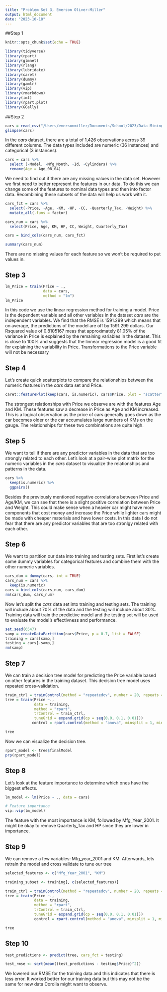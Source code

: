 ```yaml
---
title: "Problem Set 3, Emerson Oliver-Miller"
output: html_document
date: "2023-10-18"
---
```


##Step 1
```r
knitr::opts_chunk$set(echo = TRUE)

library(tidyverse)
library(rpart)
library(glmnet)
library(rlang)
library(lubridate)
library(caret)
library(dummy)
library(gamlr)
library(vip)
library(rmarkdown)
library(iml)
library(rpart.plot)
library(GGally)
```


##Step 2

```r
cars = read_csv("/Users/emersonmiller/Documents/School/2023/Data Mining/Problem Set 3/ToyotaCorolla.csv")
glimpse(cars)
```
In the *cars* dataset, there are a total of 1,426 observations across 39 different columns. The data types included are numeric (36 instances) and categorical (3 instances).



```r
cars = cars %>%
  select (-Model, -Mfg_Month, -Id, -Cylinders) %>%
  rename(Age = Age_08_04)
```


We need to find out if there are any missing values in the data set. However we first need to better represent the features in our data. To do this we can change some of the features to nominal data types and then into factor data. Recombining these subsets of the data will help us work with it. 

```r
cars_fct = cars %>%
  select(-Price, -Age, -KM, -HP, -CC, -Quarterly_Tax, -Weight) %>%
  mutate_all(.funs = factor)

cars_num = cars %>%
  select(Price, Age, KM, HP, CC, Weight, Quarterly_Tax)

cars = bind_cols(cars_num, cars_fct)
```

```r
summary(cars_num)
```
There are no missing values for each feature so we won't be required to put values in. 

## Step 3
```r
lm_Price = train(Price ~ .,
                 data = cars,
                 method = "lm")
lm_Price
```


In this code we use the linear regression method for training a model. Price is the dependent variable and all other variables in the dataset *cars* are the independent variables. We find that the RMSE is 1591.299 which means that on average, the predictions of the model are off by 1591.299 dollars. Our Rsquared value of 0.8105167 meas that approximately 81.05% of the variance in Price is explained by the remaining variables in the dataset. This is close to 100% and suggests that the linnear regression model is a good fit for explaining the variability in Price. Transformations to the Price variable will not be necessary 

## Step 4
Let's create quick scatterplots to compare the relationships between the numeric features in the *cars* data set and Price. 
```r
caret::featurePlot(keep(cars, is.numeric), cars$Price, plot = "scatter")
```
The strongest relationships with Price we observe are with the features Age and KM. These features saw a decrease in Price as Age and KM increased. This is a logical observation as the price of cars generally goes down as the car becomes older or the car accumulates large numbers of KMs on the gauge. The relationships for these two combinations are quite high.


## Step 5

We want to tell if there are any predictor variables in the data that are too strongly related to each other. Let's look at a pair-wise plot matrix for the numeric variables in the *cars* dataset to visualize the relationships and patterns in the data. 

```r
cars %>%
  keep(is.numeric) %>%
  ggpairs()
```
Besides the previously mentioned negative correlations between Price and Age/KM, we can see that there is a slight positive correlation between Price and Weight. This could make sense when a heavier car might have more components that cost money and increase the Price while lighter cars might be made with cheaper materials and have lower costs. In this data I do not fear that there are any predictor variables that are too stronlgy related with each other. 

## Step 6

We want to partition our data into training and testing sets. First let's create some dummy variables for categorical features and combine them with the other numeric variables.  
```r
cars_dum = dummy(cars, int = TRUE)
cars_num = cars %>%
  keep(is.numeric)
cars = bind_cols(cars_num, cars_dum)
rm(cars_dum, cars_num)
```

Now let's split the *cars* data set into training and testing sets. The training will include about 70% of the data and the testing will include about 30%. Training data will train the predictive model and the testing set will be used to evaluate the model's effectivness and performance. 

```r
set.seed(6547)
samp = createDataPartition(cars$Price, p = 0.7, list = FALSE)
training = cars[samp,]
testing = cars[-samp,]
rm(samp)
```

## Step 7

We can train a decision tree model for predicting the Price variable based on other features in the training dataset. This decision tree model uses repeated cross-validation.
```r
train_ctrl = trainControl(method = "repeatedcv", number = 20, repeats = 10)
tree = train(Price ~.,
             data = training,
             method = "rpart",
             trControl = train_ctrl,
             tuneGrid = expand.grid(cp = seq(0.0, 0.1, 0.01)))
            control = rpart.control(method = "anova", minsplit = 1, minibucket = 1)

tree
```

Now we can visualize the decision tree.
```r
rpart_model <- tree$finalModel
prp(rpart_model)
```

## Step 8

Let's look at the feature importance to determine which ones have the biggest effects. 
```r
lm_model <- lm(Price ~ ., data = cars)

# Feature importance
vip::vip(lm_model)
```
The feature with the most importance is KM, followed by Mfg_Year_2001. It might be okay to remove Quarterly_Tax and HP since they are lower in importance. 

## Step 9

We can remove a few variables: Mfg_year_2001 and KM. Afterwards, lets retrain the model and cross validate to tune our tree
```r
selected_features <- c("Mfg_Year_2001", "KM")

training_subset <- training[, c(selected_features)]

train_ctrl = trainControl(method = "repeatedcv", number = 20, repeats = 10)
tree = train(Price ~.,
             data = training,
             method = "rpart",
             trControl = train_ctrl,
             tuneGrid = expand.grid(cp = seq(0.0, 0.1, 0.01)))
             control = rpart.control(method = "anova", minsplit = 1, minibucket = 1)

tree
```

## Step 10
```r
test_predictions <- predict(tree, cars_fct = testing)

test_rmse <- sqrt(mean((test_predictions - testing$Price)^2))
```
We lowered our RMSE for the training data and this indicates that there is less error. It worked better for our training data but this may not be the same for new data Corolla might want to observe. 

